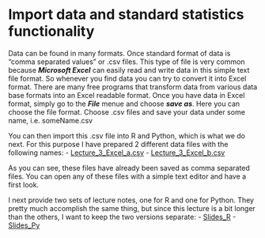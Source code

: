 # Import data and standard statistics functionality

Data can be found in many formats. Once standard format of data is "comma separated values" or .csv files. This type of file is very common because ***Microsoft Excel*** can easily read and write data in this simple text file format.
So whenever you find data you can try to convert it into Excel format. There are many free programs that transform data from various data base formats into an Excel readable format. Once you have data in Excel format, simply go to the ***File*** menue and choose ***save as***. Here you can choose the file format. Choose .csv files and save your data under some name, i.e. someName.csv

You can then import this .csv file into R and Python, which is what we do next. For this purpose I have prepared 2 different data files with the following names: 
  - [Lecture_3_Excel_a.csv](Lecture_4_Excel_a.csv)
  - [Lecture_3_Excel_b.csv](Lecture_4_Excel_b.csv)

As you can see, these files have already been saved as comma separated files. You can open any of these files with a simple text editor and have a first look.

I next provide two sets of lecture notes, one for R and one for Python. They pretty much accomplish the same thing, but since this lecture is a bit longer than the others, I want to keep the two versions separate:
  - [Slides_R](Slides4_Data_R.html)
  - [Slides_Py](Slides4_Data_Python.html)

